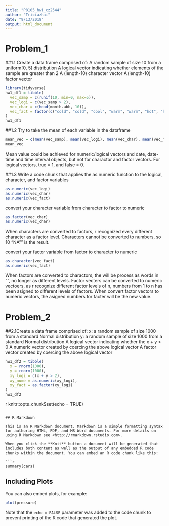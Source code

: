 ```yaml
---
title: "P8105_hw1_cz2544"
author: "Triciazhai"
date: "9/13/2018"
output: html_document
---
```



# Problem_1 #

##1.1 Create a data frame comprised of:
  A random sample of size 10 from a uniform[0, 5] distribution
  A logical vector indicating whether elements of the sample are greater than 2
  A (length-10) character vector
  A (length-10) factor vector

```r
library(tidyverse)
hw1_df1 = tibble(
  vec_samp = c(runif(10, min=0, max=5)),
  vec_logi = c(vec_samp > 2),
  vec_char = c(head(month.abb, 10)),
  vec_fact = factor(c("cold", "cold", "cool", "warm", "warm", "hot", "hot", "hot", "cool", "cool"))
)
hw1_df1
```
##1.2 Try to take the mean of each variable in the dataframe

```r
mean_vec = c(mean(vec_samp), mean(vec_logi), mean(vec_char), mean(vec_fact))
mean_vec
```
Mean value could be achieved for numeric/logical vectors and date, date-time and time interval objects, but not for charactor and factor vectors. For logical vectors, true = 1, and false = 0.

##1.3 Write a code chunk that applies the as.numeric function to the logical, character, and factor variables
```r
as.numeric(vec_logi)
as.numeric(vec_char)
as.numeric(vec_fact)
```

convert your character variable from character to factor to numeric
```r
as.factor(vec_char)
as.numeric(vec_char)
```
When characters are converted to factors, r recognized every different character as a factor level.
Characters cannot be converted to numbers, so 10 "NA"" is the result.

convert your factor variable from factor to character to numeric
```r
as.character(vec_fact)
as.numeric(vec_fact)
```
When factors are converted to charactors, the will be process as words in "", no longer as different levels.
Factor vecters can be converted to numeric vectoers, as r recognize different factor levels of n, numbers from 1 to n has been asigned to different levels of factors. When convert factor vectors to numeric vectors, the asigned numbers for facter will be the new value.

# Problem_2 #

##2.1Create a data frame comprised of:
  x: a random sample of size 1000 from a standard Normal distribution
  y: a random sample of size 1000 from a standard Normal distribution
  A logical vector indicating whether the x + y > 0
  A numeric vector created by coercing the above logical vector
  A factor vector created by coercing the above logical vector

```r
hw1_df2 = tibble(
  x = rnorm(1000),
  y = rnorm(1000),
  xy_logi = c(x + y > 2),
  xy_nume = as.numeric(xy_logi),
  xy_fact = as.factor(xy_logi)
)
hw1_df2
```


{r setup, include=FALSE}
knitr::opts_chunk$set(echo = TRUE)
```

## R Markdown

This is an R Markdown document. Markdown is a simple formatting syntax for authoring HTML, PDF, and MS Word documents. For more details on using R Markdown see <http://rmarkdown.rstudio.com>.

When you click the **Knit** button a document will be generated that includes both content as well as the output of any embedded R code chunks within the document. You can embed an R code chunk like this:

```r
summary(cars)
```

## Including Plots

You can also embed plots, for example:

```r
plot(pressure)
```

Note that the `echo = FALSE` parameter was added to the code chunk to prevent printing of the R code that generated the plot.
